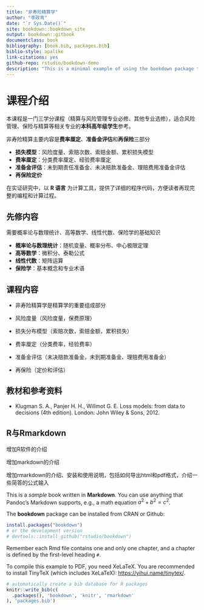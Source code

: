 ```yaml
--- 
title: "非寿险精算学"
author: "李政宵"
date: "`r Sys.Date()`"
site: bookdown::bookdown_site
output: bookdown::gitbook
documentclass: book
bibliography: [book.bib, packages.bib]
biblio-style: apalike
link-citations: yes
github-repo: rstudio/bookdown-demo
description: "This is a minimal example of using the bookdown package to write a book. The output format for this example is bookdown::gitbook."
---
```


# 课程介绍

本课程是一门三学分课程（精算与风险管理专业必修、其他专业选修），适合风险管理、保险与精算等相关专业的**本科高年级学生**参考。 


非寿险精算主要内容是**费率厘定**、**准备金评估**和**再保险**三部分

- **损失模型**：风险度量、索赔次数、索赔金额、累积损失模型
- **费率厘定**：分类费率厘定、经验费率厘定
- **准备金评估**：未到期责任准备金、未决赔款准备金、理赔费用准备金评估
- **再保险定价**

在实证研究中，以 **R 语言** 为计算工具，提供了详细的程序代码，方便读者再现完整的编程和计算过程。

## 先修内容
需要概率论与数理统计、高等数学、线性代数、保险学的基础知识

- **概率论与数理统计**：随机变量、概率分布、中心极限定理
- **高等数学**：微积分、泰勒公式
- **线性代数**：矩阵运算
- **保险学**：基本概念和专业术语

## 课程内容

- 非寿险精算学是精算学的重要组成部分

- 风险度量（风险度量，保费原理）

- 损失分布模型（索赔次数，索赔金额，累积损失）

- 费率厘定（分类费率，经验费率）

- 准备金评估（未决赔款准备金，未到期准备金、理赔费用准备金）

- 再保险（定价和评估）


## 教材和参考资料

- Klugman S. A., Panjer H. H., Willmot G. E. Loss models: from data to decisions (4th edition).  London: John Wiley & Sons, 2012.


## R与Rmarkdown

增加R软件的介绍

增加markdown的介绍

增加rmarkdown的介绍、安装和使用说明，包括如何导出html和pdf格式，介绍一些简答的公式输入




This is a _sample_ book written in **Markdown**. You can use anything that Pandoc's Markdown supports, e.g., a math equation $a^2 + b^2 = c^2$.

The **bookdown** package can be installed from CRAN or Github:

```r
install.packages("bookdown")
# or the development version
# devtools::install_github("rstudio/bookdown")
```

Remember each Rmd file contains one and only one chapter, and a chapter is defined by the first-level heading `#`.

To compile this example to PDF, you need XeLaTeX. You are recommended to install TinyTeX (which includes XeLaTeX): <https://yihui.name/tinytex/>.

```r
# automatically create a bib database for R packages
knitr::write_bib(c(
  .packages(), 'bookdown', 'knitr', 'rmarkdown'
), 'packages.bib')
```
